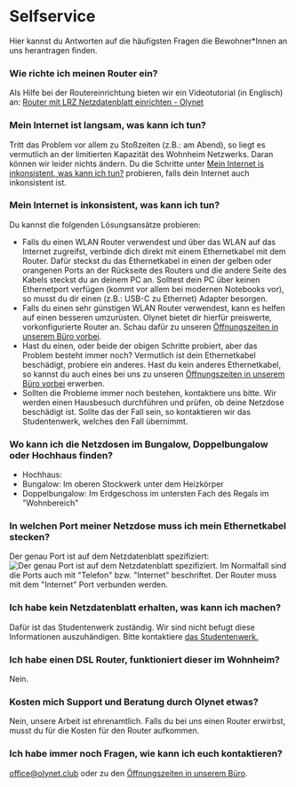 # Selfservice
Hier kannst du Antworten auf die häufigsten Fragen die Bewohner*Innen an uns 
herantragen finden. 

### Wie richte ich meinen Router ein?
Als Hilfe bei der Routereinrichtung bieten wir ein Videotutorial (in Englisch)
an: [Router mit LRZ Netzdatenblatt einrichten - Olynet](https://youtu.be/cfi3lpi6sKQ)

### Mein Internet ist langsam, was kann ich tun?
Tritt das Problem vor allem zu Stoßzeiten (z.B.: am Abend),
so liegt es vermutlich an der limitierten Kapazität des Wohnheim Netzwerks.
Daran können wir leider nichts ändern. Du die Schritte unter 
[Mein Internet is inkonsistent, was kann ich tun?](/de#mein-internet-ist-inkonsistent-was-kann-ich-tun)
probieren, falls dein Internet auch inkonsistent ist.

### Mein Internet is inkonsistent, was kann ich tun?
Du kannst die folgenden Lösungsansätze probieren:
* Falls du einen WLAN Router verwendest und über das WLAN auf das Internet zugreifst,
    verbinde dich direkt mit einem Ethernetkabel mit dem Router. Dafür steckst du das 
    Ethernetkabel in einen der gelben oder orangenen Ports an der Rückseite des Routers
    und die andere Seite des Kabels steckst du an deinem PC an. Solltest dein PC über 
    keinen Ethernetport verfügen (kommt vor allem bei modernen Notebooks vor), so 
    musst du dir einen (z.B.: USB-C zu Ethernet) Adapter besorgen.
* Falls du einen sehr günstigen WLAN Router verwendest, kann es helfen auf 
    einen besseren umzurüsten. Olynet bietet dir hierfür preiswerte, vorkonfigurierte
    Router an. Schau dafür zu unseren [Öffnungszeiten in unserem Büro vorbei](/de#öffnungszeiten).
* Hast du einen, oder beide der obigen Schritte probiert, aber das Problem besteht immer noch?
    Vermutlich ist dein Ethernetkabel beschädigt, probiere ein anderes. Hast du kein anderes
    Ethernetkabel, so kannst du auch eines bei uns zu unseren [Öffnungszeiten in unserem Büro vorbei](/de#öffnungszeiten)
    erwerben.
* Sollten die Probleme immer noch bestehen, kontaktiere uns bitte. Wir werden einen 
    Hausbesuch durchführen und prüfen, ob deine Netzdose beschädigt ist. Sollte das
    der Fall sein, so kontaktieren wir das Studentenwerk, welches den Fall übernimmt.

### Wo kann ich die Netzdosen im Bungalow, Doppelbungalow oder Hochhaus finden?
* Hochhaus:
* Bungalow: Im oberen Stockwerk unter dem Heizkörper
* Doppelbungalow: Im Erdgeschoss im untersten Fach des Regals im "Wohnbereich"

### In welchen Port meiner Netzdose muss ich mein Ethernetkabel stecken?
Der genau Port ist auf dem Netzdatenblatt spezifiziert:
![Der genau Port ist auf dem Netzdatenblatt spezifiziert.](../public/Dose.png)
Im Normalfall sind die Ports auch mit "Telefon" bzw. "Internet" beschriftet. Der Router muss 
mit dem "Internet" Port verbunden werden.

### Ich habe kein Netzdatenblatt erhalten, was kann ich machen?
Dafür ist das Studentenwerk zuständig. Wir sind nicht befugt diese 
Informationen auszuhändigen. Bitte kontaktiere [das Studentenwerk.](wohnen-team1@stwm.de)

### Ich habe einen DSL Router, funktioniert dieser im Wohnheim?
Nein.

### Kosten mich Support und Beratung durch Olynet etwas?
Nein, unsere Arbeit ist ehrenamtlich. Falls du bei uns einen Router erwirbst,
musst du für die Kosten für den Router aufkommen.

### Ich habe immer noch Fragen, wie kann ich euch kontaktieren?
[office@olynet.club](office@olynet.club) oder zu den [Öffnungszeiten in unserem Büro](/de##öffnungszeiten).